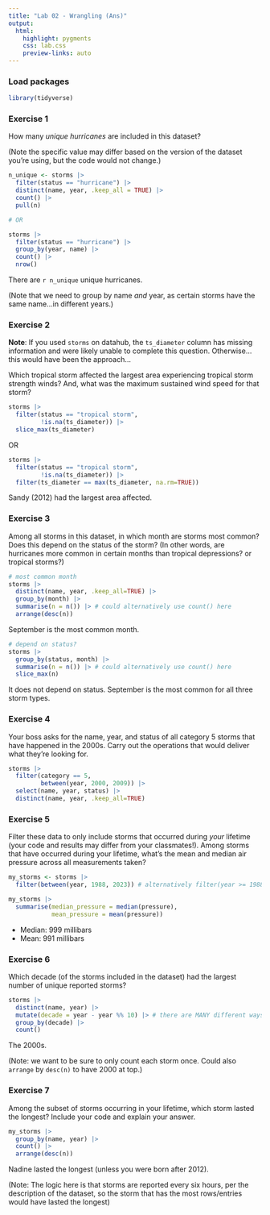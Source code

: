 ```yaml
---
title: "Lab 02 - Wrangling (Ans)"
output: 
  html: 
    highlight: pygments
    css: lab.css
    preview-links: auto
---
```


### Load packages

```r
library(tidyverse) 
```

### Exercise 1

How many *unique* *hurricanes* are included in this dataset?

(Note the specific value may differ based on the version of the dataset you're using, but the code would not change.)

```r
n_unique <- storms |> 
  filter(status == "hurricane") |>
  distinct(name, year, .keep_all = TRUE) |>
  count() |>
  pull(n)

# OR

storms |> 
  filter(status == "hurricane") |>
  group_by(year, name) |> 
  count() |>
  nrow()
```

There are `r n_unique` unique hurricanes.

(Note that we need to group by name *and* year, as certain storms have the same name...in different years.)

### Exercise 2

**Note**: If you used `storms` on datahub, the `ts_diameter` column has missing information and were likely unable to complete this question. Otherwise...this would have been the approach...

Which tropical storm affected the largest area experiencing tropical storm strength winds? And, what was the maximum sustained wind speed for that storm?

```r
storms |> 
  filter(status == "tropical storm", 
         !is.na(ts_diameter)) |> 
  slice_max(ts_diameter)
```

OR

```r
storms |>
  filter(status == "tropical storm",
         !is.na(ts_diameter)) |> 
  filter(ts_diameter == max(ts_diameter, na.rm=TRUE))
```

Sandy (2012) had the largest area affected.

### Exercise 3

Among all storms in this dataset, in which month are storms most common? Does this depend on the status of the storm? (In other words, are hurricanes more common in certain months than tropical depressions? or tropical storms?)

```r
# most common month
storms |> 
  distinct(name, year, .keep_all=TRUE) |>
  group_by(month) |>
  summarise(n = n()) |> # could alternatively use count() here
  arrange(desc(n))
```

September is the most common month.

```r
# depend on status?
storms |> 
  group_by(status, month) |>
  summarise(n = n()) |> # could alternatively use count() here
  slice_max(n)
```

It does not depend on status. September is the most common for all three storm types.

### Exercise 4

Your boss asks for the name, year, and status of all category 5 storms that have happened in the 2000s. Carry out the operations that would deliver what they're looking for.

```r
storms |>
  filter(category == 5,
         between(year, 2000, 2009)) |>
  select(name, year, status) |>
  distinct(name, year, .keep_all=TRUE)
```

### Exercise 5

Filter these data to only include storms that occurred during *your* lifetime (your code and results may differ from your classmates!). Among storms that have occurred during your lifetime, what's the mean and median air pressure across all measurements taken?

```r
my_storms <- storms |>
  filter(between(year, 1988, 2023)) # alternatively filter(year >= 1988)

my_storms |>
  summarise(median_pressure = median(pressure),
            mean_pressure = mean(pressure))
```

-   Median: 999 millibars
-   Mean: 991 millibars

### Exercise 6

Which decade (of the storms included in the dataset) had the largest number of unique reported storms?

```r
storms |> 
  distinct(name, year) |>
  mutate(decade = year - year %% 10) |> # there are MANY different ways to approach this!
  group_by(decade) |>
  count()
```

The 2000s.

(Note: we want to be sure to only count each storm once. Could also `arrange` by `desc(n)` to have 2000 at top.)

### Exercise 7

Among the subset of storms occurring in your lifetime, which storm lasted the longest? Include your code and explain your answer.

```r
my_storms |>  
  group_by(name, year) |> 
  count() |> 
  arrange(desc(n))
```

Nadine lasted the longest (unless you were born after 2012).

(Note: The logic here is that storms are reported every six hours, per the description of the dataset, so the storm that has the most rows/entries would have lasted the longest)

